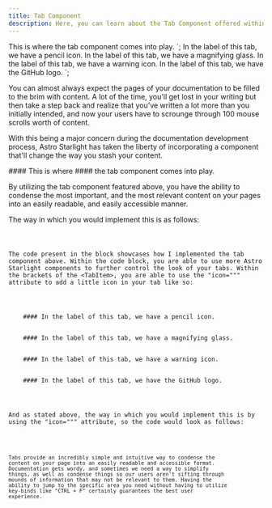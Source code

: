 ```yaml
---
title: Tab Component
description: Here, you can learn about the Tab Component offered within Astro Starlight. !! INTERNAL REFERENCE ONLY !!
---
```




<Tabs>
  <TabItem label="Click Here" >
    This is where
  </TabItem>
  <TabItem label="Click Here">
    the tab component comes into play.
  </TabItem>
</Tabs>`;


<Tabs>
  <TabItem label="School!" icon="pencil">
    In the label of this tab, we have a pencil icon.
  </TabItem>
  <TabItem label="Detective!" icon="manifier">
    In the label of this tab, we have a magnifying glass.
  </TabItem>
  <TabItem label="Warning!" icon="warning">
    In the label of this tab, we have a warning icon.
  </TabItem>
  <TabItem label="GitHub!" icon="github">
    In the label of this tab, we have the GitHub logo.
  </TabItem>
</Tabs>`;

You can almost always expect the pages of your documentation to be filled to the brim with content.
A lot of the time, you'll get lost in your writing but then take a step back and realize that you've written
a lot more than you initially intended, and now your users have to scrounge through 100 mouse scrolls worth of content.

With this being a major concern during the documentation development process, Astro Starlight has taken the liberty of
incorporating a component that'll change the way you stash your content.

<Tabs>
  <TabItem label="Click Here" >
    #### This is where
  </TabItem>
  <TabItem label="Click Here">
    #### the tab component comes into play.
  </TabItem>
</Tabs>

By utilizing the tab component featured above, you have the ability to condense the most important, and the most
relevant content on your pages into an easily readable, and easily accessible manner.

The way in which you would implement this is as follows: 

<Code code={tabComponent_Code} lang="mdx"/>

The code present in the block showcases how I implemented the tab component above. Within the code block, you are able to use 
more Astro Starlight components to further control the look of your tabs. Within the brackets of the \<TabItem\>, you are able to use the "icon="""
attribute to add a little icon in your tab like so:

<Tabs>
  <TabItem label="School!" icon="pencil">
    #### In the label of this tab, we have a pencil icon.
  </TabItem>
  <TabItem label="Detective!" icon="manifier">
    #### In the label of this tab, we have a magnifying glass.
  </TabItem>
  <TabItem label="Warning!" icon="warning">
    #### In the label of this tab, we have a warning icon.
  </TabItem>
  <TabItem label="GitHub!" icon="github">
    #### In the label of this tab, we have the GitHub logo.
  </TabItem>
</Tabs>

And as stated above, the way in which you would implement this is by using the "icon=""" attribute, so the code would look as follows:

<Code code={tabComponent_CodeIcon} lang="mdx"/>

Tabs provide an incredibly simple and intuitive way to condense the content on your page into an easily readable and accessible format.
Documentation gets wordy, and sometimes we need a way to simplify things, as well as condense things so our users aren't sifting through mounds
of information that may not be relevant to them. Having the ability to jump to the specific area you need without having to utilize key-binds like "CTRL + F" certainly guarantees 
the best user experience.
